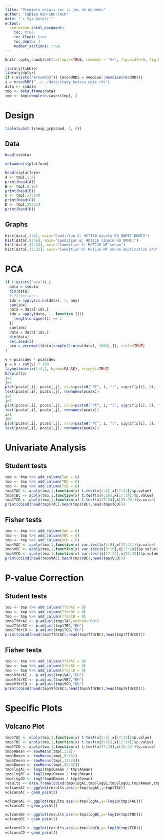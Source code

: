 ```yaml
---
title: "Premiers essais sur le jeu de données"
author: "Fabien KON-SUN-TACK"
date: "`r Sys.Date()`"
output:
  rmarkdown::html_document:
    toc: true
    toc_float: true
    toc_depth: 3
    number_sections: true
---
```


```r
knitr::opts_chunk$set(collapse=TRUE, comment = "#>", fig.width=9, fig.height=6, eval=TRUE, echo=FALSE, results="hide")
```

```r
library(tibble)
library(dplyr)
if (!exists("mreadRDS")) {mreadRDS = memoise::memoise(readRDS)}
s = mreadRDS("../../data/study_hadaca_epic.rds")
data <- s$data
tmp <- data.frame(data)
tmp <- tmp[complete.cases(tmp), ]
```

# Design 

```r
table(substr(s$exp_grp$cond, 1, 4))

```

## Data
```r
head(s$data)

colnames(s$platform)

head(s$platform)
A <- tmp[,1:8]
print(head(A))
B <- tmp[,9:16]
print(head(B))
C <- tmp[,17:24]
print(head(C))
D <- tmp[,25:32]
print(head(D))
```

## Graphs
```r
hist(data[,1:8], main="Condition A: HCT116 double KO DNMT1-DNMT3")
hist(data[,9:16], main="Condition B: HCT116 simple KO DNMT1")
hist(data[,17:24], main="Condition C: HCT116 WT serum")
hist(data[,25:32], main="Condition D: HCT116 WT serum deprivation 24h")
```


# PCA

```r
if (!exists("pca")) {
  data = s$data
  dim(data)
  # filtering...
  idx = apply(is.na(data), 1, any)
  sum(idx)
  data = data[!idx,]
  idx = apply(data, 1, function (l){
    length(unique(l)) == 1
  })
  sum(idx)
  data = data[!idx,]
  dim(data)
  set.seed(1)
  pca = prcomp(t(data[sample(1:nrow(data), 1000),]), scale=TRUE)  
}
  
v = pca$sdev * pca$sdev
p = v / sum(v) * 100
layout(matrix(1:4,2, byrow=FALSE), respect=TRUE)
barplot(p)
i=3
j=2
plot(pca$x[,i], pca$x[,j], xlab=paste0("PC", i, "(", signif(p[i], 3), "%)"), ylab=paste0("PC", j, "(", signif(p[j], 3), "%)"), col=as.numeric(s$exp_grp[rownames(pca$x),]$cond), pch=16)
text(pca$x[,i], pca$x[,j], rownames(pca$x))
i=1
j=3
plot(pca$x[,i], pca$x[,j], xlab=paste0("PC", i, "(", signif(p[i], 3), "%)"), ylab=paste0("PC", j, "(", signif(p[j], 3), "%)"), col=as.numeric(s$exp_grp[rownames(pca$x),]$cond), pch=16)
text(pca$x[,i], pca$x[,j], rownames(pca$x))
i=1
j=2
plot(pca$x[,i], pca$x[,j], xlab=paste0("PC", i, "(", signif(p[i], 3), "%)"), ylab=paste0("PC", j, "(", signif(p[j], 3), "%)"), col=as.numeric(s$exp_grp[rownames(pca$x),]$cond), pch=16)
text(pca$x[,i], pca$x[,j], rownames(pca$x))
```

# Univariate Analysis

## Student tests

```r
tmp <- tmp %>% add_column(TAC = 0)
tmp <- tmp %>% add_column(TBC = 0)
tmp <- tmp %>% add_column(TCD = 0)
tmp$TAC <- apply(tmp,1,function(x) t.test(x[1:8],x[17:24])$p.value)
tmp$TBC <- apply(tmp,1,function(x) t.test(x[9:16],x[17:24])$p.value)
tmp$TCD <- apply(tmp,1,function(x) t.test(x[17:24],x[25:32])$p.value)
print(cbind(head(tmp$TAC),head(tmp$TBC),head(tmp$TCD)))

```


## Fisher tests
```r
tmp <- tmp %>% add_column(VAC = 0)
tmp <- tmp %>% add_column(VBC = 0)
tmp <- tmp %>% add_column(VCD = 0)
tmp$VAC <- apply(tmp,1,function(x) var.test(x[1:8],x[17:24])$p.value)
tmp$VBC <- apply(tmp,1,function(x) var.test(x[9:16],x[17:24])$p.value)
tmp$VCD <- apply(tmp,1,function(x) var.test(x[17:24],x[25:32])$p.value)
print(cbind(head(tmp$VAC),head(tmp$VBC),head(tmp$VCD)))
```

# P-value Correction
## Student tests
```r
tmp <- tmp %>% add_column(TfdrAC = 0)
tmp <- tmp %>% add_column(TfdrBC = 0)
tmp <- tmp %>% add_column(TfdrCD = 0)
tmp$TfdrAC <- p.adjust(tmp$TAC,method="BH")
tmp$TfdrBC <- p.adjust(tmp$TBC,"BH")
tmp$TfdrCD <- p.adjust(tmp$TCD,"BH")
print(cbind(head(tmp$TfdrAC),head(tmp$TfdrBC),head(tmp$TfdrCD)))
```

## Fisher tests
```r
tmp <- tmp %>% add_column(VfdrAC = 0)
tmp <- tmp %>% add_column(VfdrBC = 0)
tmp <- tmp %>% add_column(VfdrCD = 0)
tmp$VfdrAC <- p.adjust(tmp$VAC,"BH")
tmp$VfdrBC <- p.adjust(tmp$VBC,"BH")
tmp$VfdrCD <- p.adjust(tmp$VCD,"BH")
print(cbind(head(tmp$VfdrAC),head(tmp$VfdrBC),head(tmp$VfdrCD)))
```

# Specific Plots
## Volcano Plot
```r
tmp$TAC <- apply(tmp,1,function(x) t.test(x[1:8],x[17:24])$p.value)
tmp$TBC <- apply(tmp,1,function(x) t.test(x[9:16],x[17:24])$p.value)
tmp$TCD <- apply(tmp,1,function(x) t.test(x[17:24],x[25:32])$p.value)
tmp$Amean <- rowMeans(tmp[,1:8])
tmp$Bmean <- rowMeans(tmp[,9:16])
tmp$Cmean <- rowMeans(tmp[,17:24])
tmp$Dmean <- rowMeans(tmp[,25:32])
tmp$logAC <- log2(tmp$Cmean / tmp$Amean)
tmp$logBC <- log2(tmp$Cmean / tmp$Bmean)
tmp$logCD <- log2(tmp$Dmean / tmp$Cmean)
results <- data.frame(cbind(tmp$logAC,tmp$logBC,tmp$logCD,tmp$Amean,tmp$Bmean,tmp$Cmean,tmp$Dmean))
volcanoAC <- ggplot(results,aes(x=tmp$logAC,y=tmp$TAC))
volcanoAC + geom_point()
```
```r
volcanoAC <- ggplot(results,aes(x=tmp$logAC,y=-log10(tmp$TAC)))
volcanoAC + geom_point()
```
```r
volcanoBC <- ggplot(results,aes(x=tmp$logBC,y=-log10(tmp$TBC)))
volcanoBC + geom_point()
```

```r
volcanoCD <- ggplot(results,aes(x=tmp$logCD,y=-log10(tmp$TCD)))
volcanoCD + geom_point()
```
